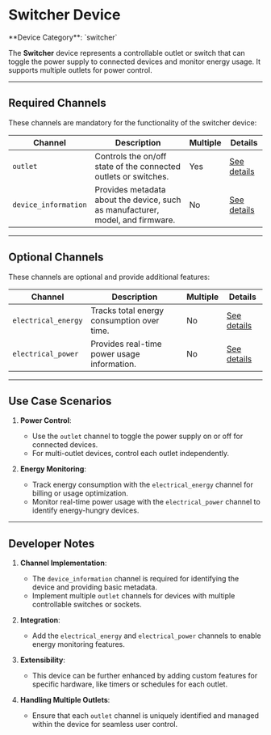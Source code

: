 
# Switcher Device

<Callout type="info">
	**Device Category**: `switcher`
</Callout>

The **Switcher** device represents a controllable outlet or switch that can toggle the power supply to connected devices and monitor energy usage. It supports multiple outlets for power control.

---

## Required Channels

These channels are mandatory for the functionality of the switcher device:

| **Channel**          | **Description**                                                                | **Multiple** | **Details**                                                                            |
|----------------------|--------------------------------------------------------------------------------|--------------|----------------------------------------------------------------------------------------|
| `outlet`             | Controls the on/off state of the connected outlets or switches.                | Yes          | [See details](/docs/system-architecture/supported-channels/outlet-channel)             |
| `device_information` | Provides metadata about the device, such as manufacturer, model, and firmware. | No           | [See details](/docs/system-architecture/supported-channels/device-information-channel) |

---

## Optional Channels

These channels are optional and provide additional features:

| **Channel**         | **Description**                             | **Multiple** | **Details**                                                                           |
|---------------------|---------------------------------------------|--------------|---------------------------------------------------------------------------------------|
| `electrical_energy` | Tracks total energy consumption over time.  | No           | [See details](/docs/system-architecture/supported-channels/electrical-energy-channel) |
| `electrical_power`  | Provides real-time power usage information. | No           | [See details](/docs/system-architecture/supported-channels/electrical-power-channel)  |

---

## Use Case Scenarios

1. **Power Control**:
   - Use the `outlet` channel to toggle the power supply on or off for connected devices.
   - For multi-outlet devices, control each outlet independently.

2. **Energy Monitoring**:
   - Track energy consumption with the `electrical_energy` channel for billing or usage optimization.
   - Monitor real-time power usage with the `electrical_power` channel to identify energy-hungry devices.

---

## Developer Notes

1. **Channel Implementation**:
   - The `device_information` channel is required for identifying the device and providing basic metadata.
   - Implement multiple `outlet` channels for devices with multiple controllable switches or sockets.

2. **Integration**:
   - Add the `electrical_energy` and `electrical_power` channels to enable energy monitoring features.

3. **Extensibility**:
   - This device can be further enhanced by adding custom features for specific hardware, like timers or schedules for each outlet.

4. **Handling Multiple Outlets**:
   - Ensure that each `outlet` channel is uniquely identified and managed within the device for seamless user control.

